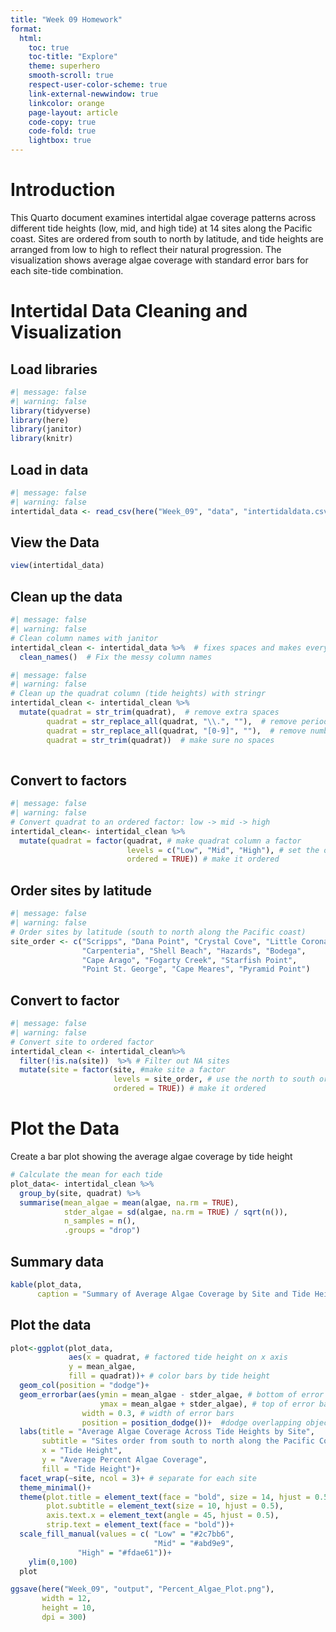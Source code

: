 ```yaml
---
title: "Week 09 Homework"
format: 
  html:
    toc: true
    toc-title: "Explore" 
    theme: superhero
    smooth-scroll: true 
    respect-user-color-scheme: true 
    link-external-newwindow: true
    linkcolor: orange 
    page-layout: article
    code-copy: true 
    code-fold: true
    lightbox: true 
---
```


# Introduction 

This Quarto document examines intertidal algae coverage patterns across different tide heights (low, mid, and high tide) at 14 sites along the Pacific coast. Sites are ordered from south to north by latitude, and tide heights are arranged from low to high to reflect their natural progression. The visualization shows average algae coverage with standard error bars for each site-tide combination.

# Intertidal Data Cleaning and Visualization

## Load libraries
```r
#| message: false
#| warning: false
library(tidyverse)
library(here)
library(janitor)
library(knitr)
```

## Load in data

```r
#| message: false
#| warning: false
intertidal_data <- read_csv(here("Week_09", "data", "intertidaldata.csv"))  
```

## View the Data 
```r
view(intertidal_data)
```

## Clean up the data 
```r
#| message: false
#| warning: false
# Clean column names with janitor
intertidal_clean <- intertidal_data %>%  # fixes spaces and makes everything lowercase
  clean_names()  # Fix the messy column names
```

```r
#| message: false
#| warning: false
# Clean up the quadrat column (tide heights) with stringr
intertidal_clean <- intertidal_clean %>%  
  mutate(quadrat = str_trim(quadrat),  # remove extra spaces
        quadrat = str_replace_all(quadrat, "\\.", ""),  # remove periods
        quadrat = str_replace_all(quadrat, "[0-9]", ""),  # remove numbers
        quadrat = str_trim(quadrat))  # make sure no spaces 
  
```

## Convert to factors 
```r
#| message: false
#| warning: false
# Convert quadrat to an ordered factor: low -> mid -> high
intertidal_clean<- intertidal_clean %>%
  mutate(quadrat = factor(quadrat, # make quadrat column a factor
                          levels = c("Low", "Mid", "High"), # set the order 
                          ordered = TRUE)) # make it ordered 
```


## Order sites by latitude 
```r
#| message: false
#| warning: false
# Order sites by latitude (south to north along the Pacific coast)
site_order <- c("Scripps", "Dana Point", "Crystal Cove", "Little Corona", 
                "Carpenteria", "Shell Beach", "Hazards", "Bodega", 
                "Cape Arago", "Fogarty Creek", "Starfish Point", 
                "Point St. George", "Cape Meares", "Pyramid Point")
```

## Convert to factor 
```r
#| message: false
#| warning: false
# Convert site to ordered factor
intertidal_clean <- intertidal_clean%>%
  filter(!is.na(site))  %>% # Filter out NA sites
  mutate(site = factor(site, #make site a factor
                       levels = site_order, # use the north to south order 
                       ordered = TRUE)) # make it ordered 
```


# Plot the Data 

Create a bar plot showing the average algae coverage by tide height 
```r
# Calculate the mean for each tide 
plot_data<- intertidal_clean %>%
  group_by(site, quadrat) %>%
  summarise(mean_algae = mean(algae, na.rm = TRUE),
            stder_algae = sd(algae, na.rm = TRUE) / sqrt(n()),
            n_samples = n(),
            .groups = "drop")
```

## Summary data 
```r
kable(plot_data, 
      caption = "Summary of Average Algae Coverage by Site and Tide Height")
```


## Plot the data 
```r
plot<-ggplot(plot_data,
             aes(x = quadrat, # factored tide height on x axis 
             y = mean_algae, 
             fill = quadrat))+ # color bars by tide height 
  geom_col(position = "dodge")+
  geom_errorbar(aes(ymin = mean_algae - stder_algae, # bottom of error bar 
                    ymax = mean_algae + stder_algae), # top of error bar 
                width = 0.3, # width of error bars
                position = position_dodge())+  #dodge overlapping objects side to side 
  labs(title = "Average Algae Coverage Across Tide Heights by Site",
       subtitle = "Sites order from south to north along the Pacific Coast.",
       x = "Tide Height", 
       y = "Average Percent Algae Coverage",
       fill = "Tide Height")+
  facet_wrap(~site, ncol = 3)+ # separate for each site 
  theme_minimal()+
  theme(plot.title = element_text(face = "bold", size = 14, hjust = 0.5),
        plot.subtitle = element_text(size = 10, hjust = 0.5),
        axis.text.x = element_text(angle = 45, hjust = 0.5),
        strip.text = element_text(face = "bold"))+
  scale_fill_manual(values = c( "Low" = "#2c7bb6",
                                "Mid" = "#abd9e9",   
               "High" = "#fdae61"))+
    ylim(0,100)
  plot
```

```r
ggsave(here("Week_09", "output", "Percent_Algae_Plot.png"),
       width = 12,
       height = 10,
       dpi = 300)
```

